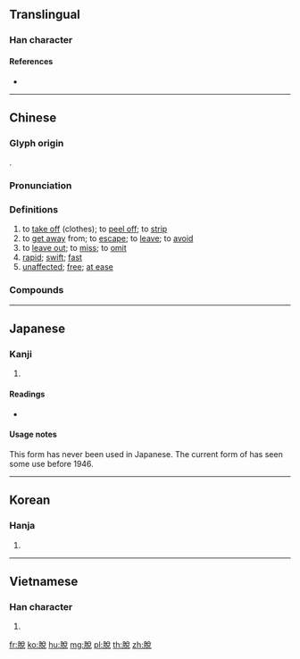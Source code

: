{{character info/new}}
{{also|脱|挩}}
==Translingual==

===Han character===
{{Han char|rn=130|rad=肉|as=07|sn=11|four=78216|canj=BCRU,XBCRU|ids=⿰[[肉|⺼]][[兌]]}}

====References====
* {{Han ref|kx=0984.120|dkj=29539|dj=1436.240|hdz=32081.010|uh=812B|ud=33067|bh=B2E6|bd=45798}}

----

==Chinese==
{{zh-forms|s=脱}}

===Glyph origin===
{{Han etym}}
{{Han compound|肉|alt1=⺼|兌|ls=psc|c1=s|c2=p}}.

===Pronunciation===
{{zh-pron
|m=tuō
|ma=y
|m-s=to2
|c=tyut3
|h=pfs=thot
|mn=thoat/thut/thoah
|mn_note=thoat - literary; thut/thoah - vernacular
|w=4theq
|mc=y
|oc=y
|cat=v,a
}}

===Definitions===
{{zh-hanzi}}

# to [[take off]] (clothes); to [[peel off]]; to [[strip]]
# to [[get away]] from; to [[escape]]; to [[leave]]; to [[avoid]]
# to [[leave out]]; to [[miss]]; to [[omit]]
# [[rapid]]; [[swift]]; [[fast]]
# [[unaffected]]; [[free]]; [[at ease]]

===Compounds===
{{zh-der|脫靶|脫產|脫臭|脫出|脫黨|脫檔|脫發|脫肛|脫崗|脫稿|脫鉤|脫穀|脫軌|脫貨|脫韁之馬|脫膠|脫節|脫臼|脫空|脫口成章|脫口而出|脫口秀|脫離|脫離速度|脫粒|脫漏|脫落|脫盲|脫毛|脫卯|脫帽|脫敏|脫難|脫皮|脫貧|脫貧致富|脫期|脫淺|脫殼|脫灑|脫色|脫身|脫身兒|脫濕|脫手|脫水|脫俗|脫榫|脫胎|脫胎換骨|脫逃|脫兔|脫位|脫誤|脫險|脫銷|脫卸|脫鹽|脫氧核糖核酸|脫穎而出|脫脂|脫脂棉|脫脂紗布|三解脫門|以脫|佩脫拉克|佻脫|倒脫靴|停停脫脫|兔脫|出脫|剝脫|動如脫兔|區脫|品脫|大疏脫|失支脫節|失脫|密司脫|對脫|展脫|度脫|打脫|打脫冒|拉脫維亞|挺脫|捽脫|掙脫|掣脫|推脫|換骨脫胎|搳脫|撇脫|撤脫|擺脫|攦脫|敗脫|書缺簡脫|條脫|沒頭脫柄|洗脫|活脫|渾脫|溜脫|漆桶底脫|漏脫|灑脫|甌脫|甩脫|疝脫|發脫|發脫口齒|白脫油|碗脫|穎脫|穎脫而出|窩脫銀|縱脫|脫俗之交|脫光|脫剝|脫口|脫命|脫售|脫困|脫垢離塵|脫孝|脫屣|脫帽露頂|脫序|脫悶|脫懶|脫文|脫易|脫殼金蟬|脫氧|脫水劑|脫水機|脫水食品|脫汗|脫滑|脫然|脫班|脫略|脫白換綠|脫皮裹劑|脫禁|脫稍兒|脫穀機|脫穎|脫穎囊錐|脫簡|脫籍|脫粟|脫網就淵|脫罪|脫羽|脫肩|脫脂奶粉|脫腸|脫膊|脫蛹|脫蠟|脫身計|脫輻|脫除|脫陰|脫陽|脫離常軌|脫離苦海|脫靴|脫韁馬|脫體|脫髮|臨陣脫逃|虛脫|解脫|訛脫|豁脫|走脫|超群脫俗|超脫|跳脫|踢脫|蹬脫|輕脫|逃脫|逋脫|透脫|通脫|通脫不拘|通脫木|金蟬脫殼|開脫|離脫|頓不脫|頓脫|鬆脫}}

{{zh-cat|Beginning}}

----

==Japanese==

===Kanji===
{{ja-kanji|grade=|rs=肉07|style=ky|shin=脱}}

# {{defn|lang=ja|sort=肉07}}

====Readings====
* {{ja-readings|on=[[だつ]] (datsu), [[たい]] (tai), [[えつ]] (etsu)|kun=[[ぬぐ]] (nugu), [[ぬける]] (nukeru), [[ぬげる]] (nugeru)|nanori=}}

====Usage notes====
This form has never been used in Japanese. The current form of {{ja-l|脱}} has seen some use before 1946.

----

==Korean==

===Hanja===
{{ko-hanja|hangeul=[[탈]], [[태]]|eumhun=|mr=t'al, t'ae|y=thal, thay}}

# {{defn|lang=ko|sort=肉07}}

----

==Vietnamese==

===Han character===
{{vi-hantu|thoát|rs=肉07}}<!--for some reason, the Nom Foundation database does not have this character-->

# {{defn|lang=vi|sort=肉07}}

[[fr:脫]]
[[ko:脫]]
[[hu:脫]]
[[mg:脫]]
[[pl:脫]]
[[th:脫]]
[[zh:脫]]